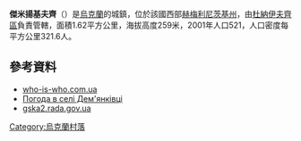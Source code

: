 {{coord|48|53|32|N|26|55|13|E|scale:100000|display=title}}

'''傑米揚基夫齊'''（{{lang-uk|Дем'я́нківці}}）是[[烏克蘭|烏克蘭]]的城鎮，位於該國西部[[赫梅利尼茨基州|赫梅利尼茨基州]]，由[[杜納伊夫齊區|杜納伊夫齊區]]負責管轄，面積1.62平方公里，海拔高度259米，2001年人口521，人口密度每平方公里321.6人。

==參考資料==
*[https://web.archive.org/web/20100617015518/http://who-is-who.com.ua/bookmaket/mistahmel2008/1/2.html who-is-who.com.ua]
*[http://weather.in.ua/ua/hmel'nickaja/6483 Погода в селі Дем'янківці] {{Wayback|url=http://weather.in.ua/ua/hmel'nickaja/6483 |date=20111220090538 }}
*[http://gska2.rada.gov.ua/pls/z7502/A005?rdat1=24.09.2010&rf7571=35839 gska2.rada.gov.ua]{{dead link|date=2017年11月 |bot=InternetArchiveBot |fix-attempted=yes }}

{{Ukraine-geo-stub}}
[[Category:烏克蘭村落|Category:烏克蘭村落]]